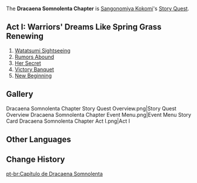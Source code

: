 {{Chapter Infobox
|character       = Sangonomiya Kokomi
|short           = Dracaena Somnolenta
|act1            = Warriors' Dreams Like Spring Grass Renewing
|ARReq1          = 40
|keyReq1         = 1
|archonQuestReq1 = [[Chapter II]] Act III: [[Omnipresence Over Mortals]]
|storyQuestReq1  = [[Imperatrix Umbrosa Chapter]] Act I: [[Reflections of Mortality]]
}}
The '''Dracaena Somnolenta Chapter''' is [[Sangonomiya Kokomi]]'s [[Story Quest]].

==Act I: Warriors' Dreams Like Spring Grass Renewing==
{{Main|Warriors' Dreams Like Spring Grass Renewing}}
{{Description|The curtain has fallen on the Vision Hunt Decree, and Kokomi invites you to return to Watatsumi Island and join their Victory Feast.<br />The post-war peace talks are coming soon, and yet rumors that are hard to verify are beginning to spread. Some plot is clearly afoot.<br />It is time to bear witness to Kokomi's resolve and the future of Watatsumi Island.}}
# [[Watatsumi Sightseeing]]
# [[Rumors Abound]]
# [[Her Secret]]
# [[Victory Banquet]]
# [[New Beginning]]

==Gallery==
<gallery>
Dracaena Somnolenta Chapter Story Quest Overview.png|Story Quest Overview
Dracaena Somnolenta Chapter Event Menu.png|Event Menu
Story Card Dracaena Somnolenta Chapter Act I.png|Act I
</gallery>

==Other Languages==
{{Other Languages
|en      = Dracaena Somnolenta Chapter
|zhs     = 眠龙之章
|zhs_rm  = Miánlóng zhī Zhāng
|zht     = 眠龍之章
|zht_rm  = Miánlóng zhī Zhāng
|zh_tl   = Chapter of the Sleeping Dragon
|ja      = 睡竜の章
|ja_rm   = Suiryuu no Shou{{Assumed}}
|ja_tl   = Chapter of the Sleeping Dragon
|ko      = 잠든 {{tt|용|龍}}의 {{tt|장|章}}
|ko_rm   = Jamdeun Yong-ui Jang
|ko_tl   = Sleeping Dragon Chapter
|es      = Dracaena Somnolenta
|fr      = Dracaena Somnolenta
|ru      = Спящий Дракон
|ru_tl   = Sleeping Dragon
|th      = บทแห่งมังกรนิทรา
|th_rm   = Bot Haeng Mangkon Nitra
|th_tl   = Chapter of the Sleeping Dragon
|vi      = {{tt|Chương|章}} Rồng Ngủ
|vi_tl   = Sleeping Dragon Chapter
|de      = Dracaena Somnolenta
|id      = Chapter Dracaena Somnolenta
|pt      = Capítulo de Dracaena Somnolenta
|pt_tl   = 
|tr      = Uykuya Yatan Ejder Bölümü
|tr_tl   = 
|it      = Capitolo della Dracaena Somnolenta
|it_tl   = 
}}

==Change History==
{{Change History|2.1}}

[[pt-br:Capítulo de Dracaena Somnolenta]]
